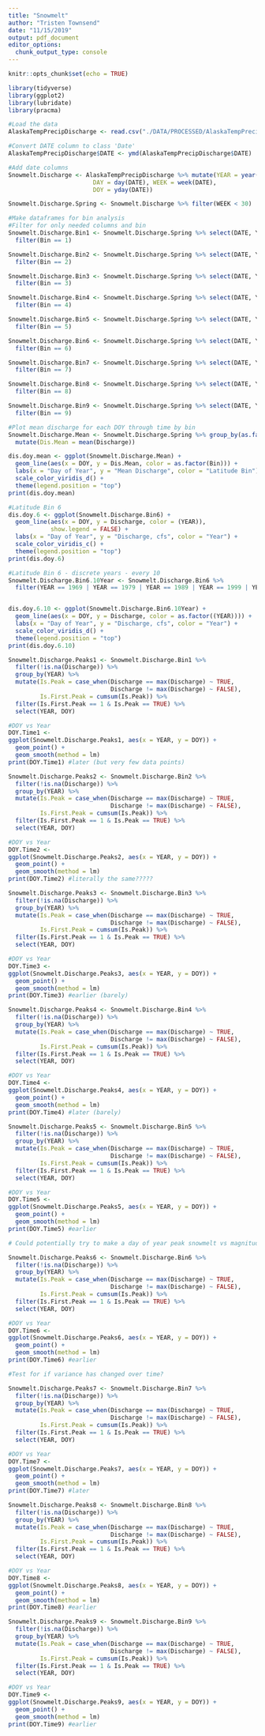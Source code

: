 ```yaml
---
title: "Snowmelt"
author: "Tristen Townsend"
date: "11/15/2019"
output: pdf_document
editor_options: 
  chunk_output_type: console
---
```


```r
knitr::opts_chunk$set(echo = TRUE)

library(tidyverse)
library(ggplot2)
library(lubridate)
library(pracma)

```

```r

#Load the data
AlaskaTempPrecipDischarge <- read.csv("./DATA/PROCESSED/AlaskaTempPrecipDischarge.csv")

#Convert DATE column to class 'Date'
AlaskaTempPrecipDischarge$DATE <- ymd(AlaskaTempPrecipDischarge$DATE)

#Add date columns
Snowmelt.Discharge <- AlaskaTempPrecipDischarge %>% mutate(YEAR = year(DATE), MONTH = month(DATE), 
                        DAY = day(DATE), WEEK = week(DATE), 
                        DOY = yday(DATE))

Snowmelt.Discharge.Spring <- Snowmelt.Discharge %>% filter(WEEK < 30)

```


```r

#Make dataframes for bin analysis
#Filter for only needed columns and bin
Snowmelt.Discharge.Bin1 <- Snowmelt.Discharge.Spring %>% select(DATE, YEAR, MONTH, DAY, WEEK, DOY, Bin, NAME, LATITUDE, LONGITUDE, Discharge) %>%
  filter(Bin == 1)

Snowmelt.Discharge.Bin2 <- Snowmelt.Discharge.Spring %>% select(DATE, YEAR, MONTH, DAY, WEEK, DOY, Bin, NAME, LATITUDE, LONGITUDE, Discharge) %>%
  filter(Bin == 2)

Snowmelt.Discharge.Bin3 <- Snowmelt.Discharge.Spring %>% select(DATE, YEAR, MONTH, DAY, WEEK, DOY, Bin, NAME, LATITUDE, LONGITUDE, Discharge) %>%
  filter(Bin == 3)

Snowmelt.Discharge.Bin4 <- Snowmelt.Discharge.Spring %>% select(DATE, YEAR, MONTH, DAY, WEEK, DOY, Bin, NAME, LATITUDE, LONGITUDE, Discharge) %>%
  filter(Bin == 4)

Snowmelt.Discharge.Bin5 <- Snowmelt.Discharge.Spring %>% select(DATE, YEAR, MONTH, DAY, WEEK, DOY, Bin, NAME, LATITUDE, LONGITUDE, Discharge) %>%
  filter(Bin == 5)

Snowmelt.Discharge.Bin6 <- Snowmelt.Discharge.Spring %>% select(DATE, YEAR, MONTH, DAY, WEEK, DOY, Bin, NAME, LATITUDE, LONGITUDE, Discharge) %>%
  filter(Bin == 6)

Snowmelt.Discharge.Bin7 <- Snowmelt.Discharge.Spring %>% select(DATE, YEAR, MONTH, DAY, WEEK, DOY, Bin, NAME, LATITUDE, LONGITUDE, Discharge) %>%
  filter(Bin == 7)

Snowmelt.Discharge.Bin8 <- Snowmelt.Discharge.Spring %>% select(DATE, YEAR, MONTH, DAY, WEEK, DOY, Bin, NAME, LATITUDE, LONGITUDE, Discharge) %>%
  filter(Bin == 8)

Snowmelt.Discharge.Bin9 <- Snowmelt.Discharge.Spring %>% select(DATE, YEAR, MONTH, DAY, WEEK, DOY, Bin, NAME, LATITUDE, LONGITUDE, Discharge) %>%
  filter(Bin == 9)

```


```r

#Plot mean discharge for each DOY through time by bin
Snowmelt.Discharge.Mean <- Snowmelt.Discharge.Spring %>% group_by(as.factor(Bin), as.factor(DOY)) %>%
  mutate(Dis.Mean = mean(Discharge))

dis.doy.mean <- ggplot(Snowmelt.Discharge.Mean) +
  geom_line(aes(x = DOY, y = Dis.Mean, color = as.factor(Bin))) +
  labs(x = "Day of Year", y = "Mean Discharge", color = "Latitude Bin") +
  scale_color_viridis_d() +
  theme(legend.position = "top")
print(dis.doy.mean)

```

```r

#Latitude Bin 6 
dis.doy.6 <- ggplot(Snowmelt.Discharge.Bin6) +
  geom_line(aes(x = DOY, y = Discharge, color = (YEAR)), 
            show.legend = FALSE) +
  labs(x = "Day of Year", y = "Discharge, cfs", color = "Year") +
  scale_color_viridis_c() +
  theme(legend.position = "top")
print(dis.doy.6)

#Latitude Bin 6 - discrete years - every 10
Snowmelt.Discharge.Bin6.10Year <- Snowmelt.Discharge.Bin6 %>% 
  filter(YEAR == 1969 | YEAR == 1979 | YEAR == 1989 | YEAR == 1999 | YEAR == 2009 | YEAR == 2019)


dis.doy.6.10 <- ggplot(Snowmelt.Discharge.Bin6.10Year) +
  geom_line(aes(x = DOY, y = Discharge, color = as.factor((YEAR)))) +
  labs(x = "Day of Year", y = "Discharge, cfs", color = "Year") +
  scale_color_viridis_d() +
  theme(legend.position = "top")
print(dis.doy.6.10)

```


```r

Snowmelt.Discharge.Peaks1 <- Snowmelt.Discharge.Bin1 %>% 
  filter(!is.na(Discharge)) %>% 
  group_by(YEAR) %>%
  mutate(Is.Peak = case_when(Discharge == max(Discharge) ~ TRUE, 
                             Discharge != max(Discharge) ~ FALSE), 
         Is.First.Peak = cumsum(Is.Peak)) %>%
  filter(Is.First.Peak == 1 & Is.Peak == TRUE) %>%
  select(YEAR, DOY)

#DOY vs Year
DOY.Time1 <-
ggplot(Snowmelt.Discharge.Peaks1, aes(x = YEAR, y = DOY)) +
  geom_point() +
  geom_smooth(method = lm)
print(DOY.Time1) #later (but very few data points)

```


```r

Snowmelt.Discharge.Peaks2 <- Snowmelt.Discharge.Bin2 %>% 
  filter(!is.na(Discharge)) %>% 
  group_by(YEAR) %>%
  mutate(Is.Peak = case_when(Discharge == max(Discharge) ~ TRUE, 
                             Discharge != max(Discharge) ~ FALSE), 
         Is.First.Peak = cumsum(Is.Peak)) %>%
  filter(Is.First.Peak == 1 & Is.Peak == TRUE) %>%
  select(YEAR, DOY)

#DOY vs Year
DOY.Time2 <-
ggplot(Snowmelt.Discharge.Peaks2, aes(x = YEAR, y = DOY)) +
  geom_point() +
  geom_smooth(method = lm)
print(DOY.Time2) #literally the same?????

```


```r

Snowmelt.Discharge.Peaks3 <- Snowmelt.Discharge.Bin3 %>% 
  filter(!is.na(Discharge)) %>% 
  group_by(YEAR) %>%
  mutate(Is.Peak = case_when(Discharge == max(Discharge) ~ TRUE, 
                             Discharge != max(Discharge) ~ FALSE), 
         Is.First.Peak = cumsum(Is.Peak)) %>%
  filter(Is.First.Peak == 1 & Is.Peak == TRUE) %>%
  select(YEAR, DOY)

#DOY vs Year
DOY.Time3 <-
ggplot(Snowmelt.Discharge.Peaks3, aes(x = YEAR, y = DOY)) +
  geom_point() +
  geom_smooth(method = lm)
print(DOY.Time3) #earlier (barely)

```


```r

Snowmelt.Discharge.Peaks4 <- Snowmelt.Discharge.Bin4 %>% 
  filter(!is.na(Discharge)) %>% 
  group_by(YEAR) %>%
  mutate(Is.Peak = case_when(Discharge == max(Discharge) ~ TRUE, 
                             Discharge != max(Discharge) ~ FALSE), 
         Is.First.Peak = cumsum(Is.Peak)) %>%
  filter(Is.First.Peak == 1 & Is.Peak == TRUE) %>%
  select(YEAR, DOY)

#DOY vs Year
DOY.Time4 <-
ggplot(Snowmelt.Discharge.Peaks4, aes(x = YEAR, y = DOY)) +
  geom_point() +
  geom_smooth(method = lm)
print(DOY.Time4) #later (barely)

```


```r

Snowmelt.Discharge.Peaks5 <- Snowmelt.Discharge.Bin5 %>% 
  filter(!is.na(Discharge)) %>% 
  group_by(YEAR) %>%
  mutate(Is.Peak = case_when(Discharge == max(Discharge) ~ TRUE, 
                             Discharge != max(Discharge) ~ FALSE), 
         Is.First.Peak = cumsum(Is.Peak)) %>%
  filter(Is.First.Peak == 1 & Is.Peak == TRUE) %>%
  select(YEAR, DOY)

#DOY vs Year
DOY.Time5 <-
ggplot(Snowmelt.Discharge.Peaks5, aes(x = YEAR, y = DOY)) +
  geom_point() +
  geom_smooth(method = lm)
print(DOY.Time5) #earlier

```


```r

# Could potentially try to make a day of year peak snowmelt vs magnitude

Snowmelt.Discharge.Peaks6 <- Snowmelt.Discharge.Bin6 %>% 
  filter(!is.na(Discharge)) %>% 
  group_by(YEAR) %>%
  mutate(Is.Peak = case_when(Discharge == max(Discharge) ~ TRUE, 
                             Discharge != max(Discharge) ~ FALSE), 
         Is.First.Peak = cumsum(Is.Peak)) %>%
  filter(Is.First.Peak == 1 & Is.Peak == TRUE) %>%
  select(YEAR, DOY)

#DOY vs Year
DOY.Time6 <-
ggplot(Snowmelt.Discharge.Peaks6, aes(x = YEAR, y = DOY)) +
  geom_point() +
  geom_smooth(method = lm)
print(DOY.Time6) #earlier

#Test for if variance has changed over time?

```

```r

Snowmelt.Discharge.Peaks7 <- Snowmelt.Discharge.Bin7 %>% 
  filter(!is.na(Discharge)) %>% 
  group_by(YEAR) %>%
  mutate(Is.Peak = case_when(Discharge == max(Discharge) ~ TRUE, 
                             Discharge != max(Discharge) ~ FALSE), 
         Is.First.Peak = cumsum(Is.Peak)) %>%
  filter(Is.First.Peak == 1 & Is.Peak == TRUE) %>%
  select(YEAR, DOY)

#DOY vs Year
DOY.Time7 <-
ggplot(Snowmelt.Discharge.Peaks7, aes(x = YEAR, y = DOY)) +
  geom_point() +
  geom_smooth(method = lm)
print(DOY.Time7) #later

```

```r

Snowmelt.Discharge.Peaks8 <- Snowmelt.Discharge.Bin8 %>% 
  filter(!is.na(Discharge)) %>% 
  group_by(YEAR) %>%
  mutate(Is.Peak = case_when(Discharge == max(Discharge) ~ TRUE, 
                             Discharge != max(Discharge) ~ FALSE), 
         Is.First.Peak = cumsum(Is.Peak)) %>%
  filter(Is.First.Peak == 1 & Is.Peak == TRUE) %>%
  select(YEAR, DOY)

#DOY vs Year
DOY.Time8 <-
ggplot(Snowmelt.Discharge.Peaks8, aes(x = YEAR, y = DOY)) +
  geom_point() +
  geom_smooth(method = lm)
print(DOY.Time8) #earlier

```

```r

Snowmelt.Discharge.Peaks9 <- Snowmelt.Discharge.Bin9 %>% 
  filter(!is.na(Discharge)) %>% 
  group_by(YEAR) %>%
  mutate(Is.Peak = case_when(Discharge == max(Discharge) ~ TRUE, 
                             Discharge != max(Discharge) ~ FALSE), 
         Is.First.Peak = cumsum(Is.Peak)) %>%
  filter(Is.First.Peak == 1 & Is.Peak == TRUE) %>%
  select(YEAR, DOY)

#DOY vs Year
DOY.Time9 <-
ggplot(Snowmelt.Discharge.Peaks9, aes(x = YEAR, y = DOY)) +
  geom_point() +
  geom_smooth(method = lm)
print(DOY.Time9) #earlier

```

